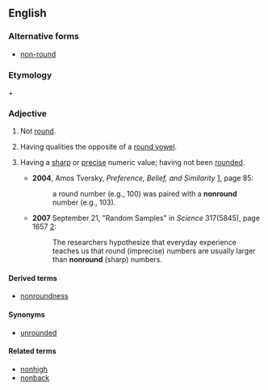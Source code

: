 ==English==
===Alternative forms===
*[[non-round]]

===Etymology===
{{en-term|non-}} + {{en-term|round}}

===Adjective===
{{en-adj|-}}

# {{qualifier|of a shape}} Not [[round]].
# {{phonetics|of a vowel}} Having qualities the opposite of a [[round vowel]].
# {{psychology|of a number}} Having a [[sharp]] or [[precise]] numeric value; having not been [[rounded]].
#*'''2004''', Amos Tversky, ''Preference, Belief, and Similarity'' [http://books.google.com/books?id=OCXAgA3sigIC], page 85:
#*:a round number (e.g., 100) was paired with a '''nonround''' number (e.g., 103).
#*'''2007''' September 21, "Random Samples" in ''Science'' 317(5845), page 1657 [http://www.sciencemag.org/cgi/content/full/317/5845/1657b]:
#*:The researchers hypothesize that everyday experience teaches us that round (imprecise) numbers are usually larger than '''nonround''' (sharp) numbers. 

====Derived terms====
*[[nonroundness]]

====Synonyms====
*[[unrounded]]

====Related terms====
*[[nonhigh]]
*[[nonback]]